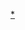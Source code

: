 {{Navbox
|name   = 電視劇30
|titlestyle=background:#ff6
|state  = collapsed
|title  = [[每日放送|MBS]]・[[中部日本放送|CBC]]（[[日本新聞網 (TBS)|TBS系列]]）[[電視劇30]]
|groupstyle=background:#ff8
|group8 = 1999年度
|list8  = [[直子醫生的檢查日記]] - [[嗚呼婆媳]] - [[孩子們的戰爭]] - [[從生命的現場|從生命的現場6]] - [[Again〜再次情歌〜]] - [[荊棘贖罪]] 
|group9 = 2000年度
|list9 = [[離婚計畫〜總有一天愛你〜]] - [[孩子們的戰爭|孩子們的戰爭2]] - [[不可思議的故事]] - [[親愛的鬼]] - [[倉庫的旅館]] - [[那個你]] - [[幼稚園遊戲|幼稚園遊戲〜考試！〜]] 
|group10 = 2001年度
|list10  = [[組合瑪麗亞]] - [[從生命的現場|從生命的現場7]] - [[孩子們的戰爭|孩子們的戰爭3]] - [[不是一個人]] - [[家族之戰|家族之戰〜我愛！〜]] - [[純潔的愛]] 
|group11 = 2002年度
|list11  = [[狼如何戀愛！！]] - [[幼稚園遊戲|幼稚園遊戲2〜社宅篇〜]] - [[DoReMiSoRa]] - [[孩子們的戰爭|孩子們的戰爭4]] - [[純潔的愛|純潔的愛II]] - [[一顆心〜在這天空之下〜]] 
|group12 = 2003年度
|list12  = [[愛的110號]] - [[流氓蛋糕店]] - [[孩子們的戰爭|孩子們的戰爭5]] - [[純潔的愛|純潔的愛III]] - [[幼稚園遊戲|幼稚園遊戲3]] - [[綻放櫻花]] 

|group13 = 2004年度
|list13  = [[從生命的現場|新・從生命的現場]] - [[離婚預定日|開玩笑吧！離婚預定日]] - [[彩虹的那邊]] - [[壽命戰爭]] - [[愛的記憶]] - [[菫與希希]] 
|group14 = 2005年度
|list14  = [[月花女將的生存之道]] - [[約定 (電視劇)|約定]] - [[新孩子們的戰爭]] - [[設計師 (漫畫)|設計師]] - [[媽媽！我愛你]] - [[錢湯的女兒！？]] 

|group15 = 2006年度
|list15  = [[從生命的現場|新・從生命的現場2]] - [[新孩子們的戰爭|新孩子們的戰爭2]] - [[畫金著〜返回童年〜]] - [[未婚六姐妹]] - [[家族善哉]] - [[美好人生奮鬥記]] 
|group16 = 2007年度
|list16  = [[暖流 (小說)|暖流]] - [[孩子的事情]] - [[小菜！]] - [[熱血假家族]] - [[來到京都！]] - [[未婚六姐妹|未婚六姐妹2]]
|group17 = 2008年度
|list17  = [[媽媽的神]] - [[夏戀]] - （[[午劇]]）
}}<noinclude>
[[Category:電視劇30|*]]
</noinclude>